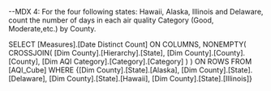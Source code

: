 --MDX 4: For the four following states: Hawaii, Alaska, Illinois and Delaware, count the number of days in each air quality Category (Good, Moderate,etc.) by County.

SELECT 
    [Measures].[Date Distinct Count] ON COLUMNS,
    NONEMPTY(
        CROSSJOIN(
             [Dim County].[Hierarchy].[State], 
             [Dim County].[County].[County],
             [Dim AQI Category].[Category].[Category]
        )
    ) ON ROWS
FROM [AQI_Cube]
WHERE {[Dim County].[State].[Alaska], 
	   [Dim County].[State].[Delaware], 
       [Dim County].[State].[Hawaii], 
       [Dim County].[State].[Illinois]}
